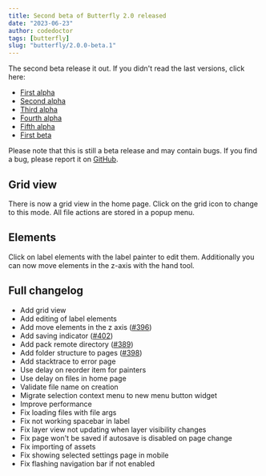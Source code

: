 ```yaml
---
title: Second beta of Butterfly 2.0 released
date: "2023-06-23"
author: codedoctor
tags: [butterfly]
slug: "butterfly/2.0.0-beta.1"
---
```


The second beta release it out. If you didn't read the last versions, click here:

- [First alpha](/butterfly/2.0.0-alpha.0)
- [Second alpha](/butterfly/2.0.0-alpha.1)
- [Third alpha](/butterfly/2.0.0-alpha.2)
- [Fourth alpha](/butterfly/2.0.0-alpha.3)
- [Fifth alpha](/butterfly/2.0.0-alpha.4)
- [First beta](/butterfly/2.0.0-beta.0)

Please note that this is still a beta release and may contain bugs. If you find a bug, please report it on [GitHub](https://linwood.dev/butterfly/report).

## Grid view

There is now a grid view in the home page. Click on the grid icon to change to this mode.
All file actions are stored in a popup menu.

## Elements

Click on label elements with the label painter to edit them.
Additionally you can now move elements in the z-axis with the hand tool.

## Full changelog

* Add grid view
* Add editing of label elements
* Add move elements in the z axis ([#396](https://github.com/LinwoodDev/Butterfly/issues/396))
* Add saving indicator ([#402](https://github.com/LinwoodDev/Butterfly/issues/402))
* Add pack remote directory ([#389](https://github.com/LinwoodDev/Butterfly/issues/389))
* Add folder structure to pages ([#398](https://github.com/LinwoodDev/Butterfly/issues/398))
* Add stacktrace to error page
* Use delay on reorder item for painters
* Use delay on files in home page
* Validate file name on creation
* Migrate selection context menu to new menu button widget
* Improve performance
* Fix loading files with file args
* Fix not working spacebar in label
* Fix layer view not updating when layer visibility changes
* Fix page won't be saved if autosave is disabled on page change
* Fix importing of assets
* Fix showing selected settings page in mobile
* Fix flashing navigation bar if not enabled
